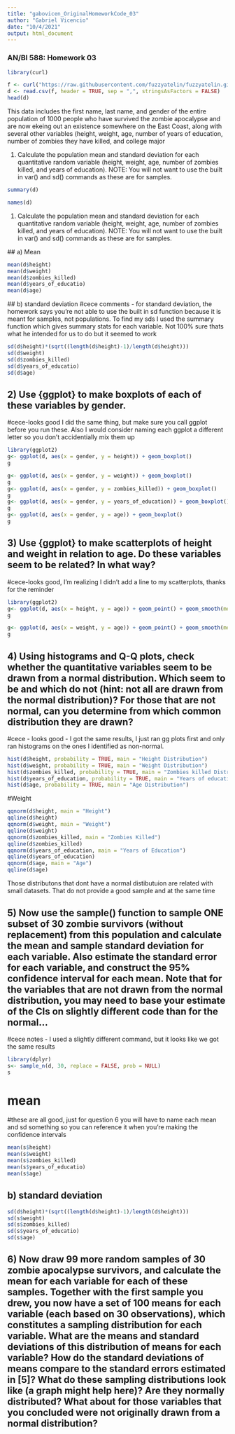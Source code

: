 ```yaml
---
title: "gabovicen_OriginalHomeworkCode_03"
author: "Gabriel Vicencio"
date: "10/4/2021"
output: html_document
---
```



### AN/BI 588: Homework 03

```r
library(curl)
```

```r
f <- curl("https://raw.githubusercontent.com/fuzzyatelin/fuzzyatelin.github.io/master/AN588_Fall21/zombies.csv")
d <- read.csv(f, header = TRUE, sep = ",", stringsAsFactors = FALSE)
head(d)
```
This data includes the first name, last name, and gender of the entire population of 1000 people who have survived the zombie apocalypse and are now ekeing out an existence somewhere on the East Coast, along with several other variables (height, weight, age, number of years of education, number of zombies they have killed, and college major


1) Calculate the population mean and standard deviation for each quantitative random variable (height, weight, age, number of zombies killed, and years of education). NOTE: You will not want to use the built in var() and sd() commands as these are for samples.

```r
summary(d)
```

```r
names(d)
```

1) Calculate the population mean and standard deviation for each quantitative random variable (height, weight, age, number of zombies killed, and years of education). NOTE: You will not want to use the built in var() and sd() commands as these are for samples.


  ## a) Mean
```r
mean(d$height)
mean(d$weight)
mean(d$zombies_killed)
mean(d$years_of_educatio)
mean(d$age)
```
  ## b) standard deviation
#cece comments - for standard deviation, the homework says you're not able to use the built in sd function because it is meant for samples, not populations. To find my sds I used the summary function which gives summary stats for each variable. Not 100% sure thats what he intended for us to do but it seemed to work 
```r
sd(d$height)*(sqrt((length(d$height)-1)/length(d$height)))
sd(d$weight)
sd(d$zombies_killed)
sd(d$years_of_educatio)
sd(d$age)
```

## 2) Use {ggplot} to make boxplots of each of these variables by gender.

#cece-looks good I did the same thing, but make sure you call ggplot before you run these. Also I would consider naming each ggplot a different letter so you don't accidentially mix them up 
```r
library(ggplot2)
g<- ggplot(d, aes(x = gender, y = height)) + geom_boxplot()
g
```
```r
g<- ggplot(d, aes(x = gender, y = weight)) + geom_boxplot()
g
g<- ggplot(d, aes(x = gender, y = zombies_killed)) + geom_boxplot()
g
g<- ggplot(d, aes(x = gender, y = years_of_education)) + geom_boxplot()
g
g<- ggplot(d, aes(x = gender, y = age)) + geom_boxplot()
g
```

## 3) Use {ggplot} to make scatterplots of height and weight in relation to age. Do these variables seem to be related? In what way?

#cece-looks good, I'm realizing I didn't add a line to my scatterplots, thanks for the reminder
```r
library(ggplot2)
g<- ggplot(d, aes(x = height, y = age)) + geom_point() + geom_smooth(method = "lm", formula = y ~ x)
g
```

```r
g<- ggplot(d, aes(x = weight, y = age)) + geom_point() + geom_smooth(method = "lm", formula = y ~ x)
g
```

## 4) Using histograms and Q-Q plots, check whether the quantitative variables seem to be drawn from a normal distribution. Which seem to be and which do not (hint: not all are drawn from the normal distribution)? For those that are not normal, can you determine from which common distribution they are drawn?

#cece - looks good - I got the same results, I just ran gg plots first and only ran histograms on the ones I identified as non-normal. 
```r
hist(d$height, probability = TRUE, main = "Height Distribution")
hist(d$weight, probability = TRUE, main = "Weight Distribution")
hist(d$zombies_killed, probability = TRUE, main = "Zombies killed Distribution")
hist(d$years_of_education, probability = TRUE, main = "Years of education Distribution")
hist(d$age, probability = TRUE, main = "Age Distribution")
```
#Weight

```r
qqnorm(d$height, main = "Height")
qqline(d$height)
qqnorm(d$weight, main = "Weight")
qqline(d$weight)
qqnorm(d$zombies_killed, main = "Zombies Killed")
qqline(d$zombies_killed)
qqnorm(d$years_of_education, main = "Years of Education")
qqline(d$years_of_education)
qqnorm(d$age, main = "Age")
qqline(d$age)
```
Those distributons that dont have a normal distibutuion are related with small datasets. That do not provide a good sample and at the same time 





## 5) Now use the sample() function to sample ONE subset of 30 zombie survivors (without replacement) from this population and calculate the mean and sample standard deviation for each variable. Also estimate the standard error for each variable, and construct the 95% confidence interval for each mean. Note that for the variables that are not drawn from the normal distribution, you may need to base your estimate of the CIs on slightly different code than for the normal…

#cece notes - I used a slightly different command, but it looks like we got the same results 
```r
library(dplyr)
s<- sample_n(d, 30, replace = FALSE, prob = NULL)
s
```

# mean

#these are all good, just for question 6 you will have to name each mean and sd something so you can reference it when you're making the confidence intervals 
```r
mean(s$height)
mean(s$weight)
mean(s$zombies_killed)
mean(s$years_of_educatio)
mean(s$age)
```

## b) standard deviation

```r
sd(d$height)*(sqrt((length(d$height)-1)/length(d$height)))
sd(s$weight)
sd(s$zombies_killed)
sd(s$years_of_educatio)
sd(s$age)
```

## 6) Now draw 99 more random samples of 30 zombie apocalypse survivors, and calculate the mean for each variable for each of these samples. Together with the first sample you drew, you now have a set of 100 means for each variable (each based on 30 observations), which constitutes a sampling distribution for each variable. What are the means and standard deviations of this distribution of means for each variable? How do the standard deviations of means compare to the standard errors estimated in [5]? What do these sampling distributions look like (a graph might help here)? Are they normally distributed? What about for those variables that you concluded were not originally drawn from a normal distribution?


